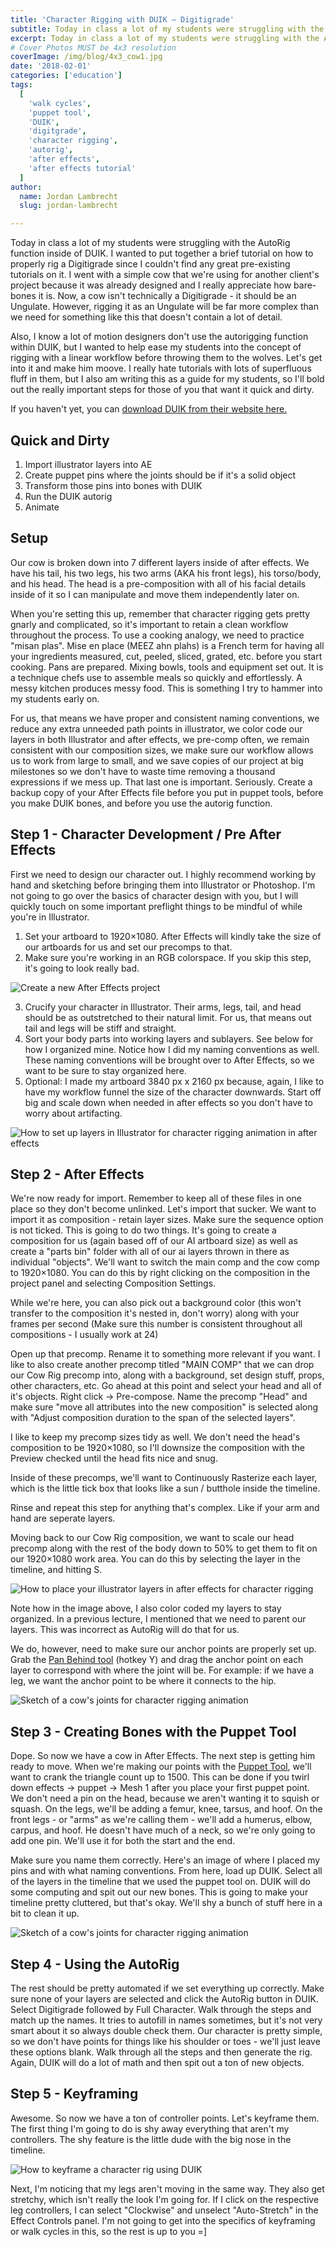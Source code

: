 ```yaml
---
title: 'Character Rigging with DUIK – Digitigrade'
subtitle: Today in class a lot of my students were struggling with the AutoRig function inside of DUIK.
excerpt: Today in class a lot of my students were struggling with the AutoRig function inside of DUIK, so I walk them through how to rig a cow.
# Cover Photos MUST be 4x3 resolution
coverImage: /img/blog/4x3_cow1.jpg
date: '2018-02-01'
categories: ['education']
tags:
  [
    'walk cycles',
    'puppet tool',
    'DUIK',
    'digitgrade',
    'character rigging',
    'autorig',
    'after effects',
    'after effects tutorial'
  ]
author:
  name: Jordan Lambrecht
  slug: jordan-lambrecht

---
```


Today in class a lot of my students were struggling with the AutoRig function inside of DUIK. I wanted to put together a brief tutorial on how to properly rig a Digitigrade since I couldn't find any great pre-existing tutorials on it. I went with a simple cow that we're using for another client's project because it was already designed and I really appreciate how bare-bones it is. Now, a cow isn't technically a Digitigrade - it should be an Ungulate. However, rigging it as an Ungulate will be far more complex than we need for something like this that doesn't contain a lot of detail.

Also, I know a lot of motion designers don't use the autorigging function within DUIK, but I wanted to help ease my students into the concept of rigging with a linear workflow before throwing them to the wolves. Let's get into it and make him moove. I really hate tutorials with lots of superfluous fluff in them, but I also am writing this as a guide for my students, so I'll bold out the really important steps for those of you that want it quick and dirty.

If you haven't yet, you can [download DUIK from their website here.](https://rxlaboratory.org/tools/duik/)

## Quick and Dirty

1.  Import illustrator layers into AE
2.  Create puppet pins where the joints should be if it's a solid object
3.  Transform those pins into bones with DUIK
4.  Run the DUIK autorig
5.  Animate

## Setup

Our cow is broken down into 7 different layers inside of after effects. We have his tail, his two legs, his two arms (AKA his front legs), his torso/body, and his head. The head is a pre-composition with all of his facial details inside of it so I can manipulate and move them independently later on.

When you're setting this up, remember that character rigging gets pretty gnarly and complicated, so it's important to retain a clean workflow throughout the process. To use a cooking analogy, we need to practice "misan plas". Mise en place (MEEZ ahn plahs) is a French term for having all your ingredients measured, cut, peeled, sliced, grated, etc. before you start cooking. Pans are prepared. Mixing bowls, tools and equipment set out. It is a technique chefs use to assemble meals so quickly and effortlessly. A messy kitchen produces messy food. This is something I try to hammer into my students early on.

For us, that means we have proper and consistent naming conventions, we reduce any extra unneeded path points in illustrator, we color code our layers in both Illustrator and after effects, we pre-comp often, we remain consistent with our composition sizes, we make sure our workflow allows us to work from large to small, and we save copies of our project at big milestones so we don't have to waste time removing a thousand expressions if we mess up. That last one is important. Seriously. Create a backup copy of your After Effects file before you put in puppet tools, before you make DUIK bones, and before you use the autorig function.

## Step 1 - Character Development / Pre After Effects

First we need to design our character out. I highly recommend working by hand and sketching before bringing them into Illustrator or Photoshop. I'm not going to go over the basics of character design with you, but I will quickly touch on some important preflight things to be mindful of while you're in Illustrator.

1.  Set your artboard to 1920×1080. After Effects will kindly take the size of our artboards for us and set our precomps to that.
2.  Make sure you're working in an RGB colorspace. If you skip this step, it's going to look really bad.

![Create a new After Effects project](https://cdn.pixelbakery.com/img/blog/3x4_cow2-225x300.jpg)

3.  Crucify your character in Illustrator. Their arms, legs, tail, and head should be as outstretched to their natural limit. For us, that means out tail and legs will be stiff and straight.
4.  Sort your body parts into working layers and sublayers. See below for how I organized mine. Notice how I did my naming conventions as well. These naming conventions will be brought over to After Effects, so we want to be sure to stay organized here.
5.  Optional: I made my artboard 3840 px x 2160 px because, again, I like to have my workflow funnel the size of the character downwards. Start off big and scale down when needed in after effects so you don't have to worry about artifacting.

![How to set up layers in Illustrator for character rigging animation in after effects](https://cdn.pixelbakery.com/img/blog/16x9_cow3.jpg)

## Step 2 - After Effects

We're now ready for import. Remember to keep all of these files in one place so they don't become unlinked. Let's import that sucker. We want to import it as composition - retain layer sizes. Make sure the sequence option is not ticked. This is going to do two things. It's going to create a composition for us (again based off of our AI artboard size) as well as create a "parts bin" folder with all of our ai layers thrown in there as individual "objects". We'll want to switch the main comp and the cow comp to 1920×1080. You can do this by right clicking on the composition in the project panel and selecting Composition Settings.

While we're here, you can also pick out a background color (this won't transfer to the composition it's nested in, don't worry) along with your frames per second (Make sure this number is consistent throughout all compositions - I usually work at 24)

Open up that precomp. Rename it to something more relevant if you want. I like to also create another precomp titled "MAIN COMP" that we can drop our Cow Rig precomp into, along with a background, set design stuff, props, other characters, etc. Go ahead at this point and select your head and all of it's objects. Right click -> Pre-compose. Name the precomp "Head" and make sure "move all attributes into the new composition" is selected along with "Adjust composition duration to the span of the selected layers".

I like to keep my precomp sizes tidy as well. We don't need the head's composition to be 1920×1080, so I'll downsize the composition with the Preview checked until the head fits nice and snug.

Inside of these precomps, we'll want to Continuously Rasterize each layer, which is the little tick box that looks like a sun / butthole inside the timeline.

Rinse and repeat this step for anything that's complex. Like if your arm and hand are seperate layers.

Moving back to our Cow Rig composition, we want to scale our head precomp along with the rest of the body down to 50% to get them to fit on our 1920×1080 work area. You can do this by selecting the layer in the timeline, and hitting S.

![How to place your illustrator layers in after effects for character rigging](https://cdn.pixelbakery.com/img/blog/Screen-Shot-2018-02-01-at-6.00.03-PM.jpg)

Note how in the image above, I also color coded my layers to stay organized. In a previous lecture, I mentioned that we need to parent our layers. This was incorrect as AutoRig will do that for us.

We do, however, need to make sure our anchor points are properly set up. Grab the [Pan Behind tool](/education/tutorials/pan-behind-tool) (hotkey Y) and drag the anchor point on each layer to correspond with where the joint will be. For example: if we have a leg, we want the anchor point to be where it connects to the hip.

![Sketch of a cow's joints for character rigging animation](https://cdn.pixelbakery.com/img/blog/4x3_cow4-1024x768.jpg)

## Step 3 - Creating Bones with the Puppet Tool

Dope. So now we have a cow in After Effects. The next step is getting him ready to move. When we're making our points with the [Puppet Tool](/education/tutorials/puppet-tool-basics), we'll want to crank the triangle count up to 1500. This can be done if you twirl down effects -> puppet -> Mesh 1 after you place your first puppet point. We don't need a pin on the head, because we aren't wanting it to squish or squash. On the legs, we'll be adding a femur, knee, tarsus, and hoof. On the front legs - or "arms" as we're calling them - we'll add a humerus, elbow, carpus, and hoof. He doesn't have much of a neck, so we're only going to add one pin. We'll use it for both the start and the end.

Make sure you name them correctly. Here's an image of where I placed my pins and with what naming conventions. From here, load up DUIK. Select all of the layers in the timeline that we used the puppet tool on. DUIK will do some computing and spit out our new bones. This is going to make your timeline pretty cluttered, but that's okay. We'll shy a bunch of stuff here in a bit to clean it up.

![Sketch of a cow's joints for character rigging animation](https://cdn.pixelbakery.com/img/blog/3x4_cow5.jpg)

## Step 4 - Using the AutoRig

The rest should be pretty automated if we set everything up correctly. Make sure none of your layers are selected and click the AutoRig button in DUIK. Select Digitigrade followed by Full Character. Walk through the steps and match up the names. It tries to autofill in names sometimes, but it's not very smart about it so always double check them. Our character is pretty simple, so we don't have points for things like his shoulder or toes - we'll just leave these options blank. Walk through all the steps and then generate the rig. Again, DUIK will do a lot of math and then spit out a ton of new objects.

## Step 5 - Keyframing

Awesome. So now we have a ton of controller points. Let's keyframe them. The first thing I'm going to do is shy away everything that aren't my controllers. The shy feature is the little dude with the big nose in the timeline.

![How to keyframe a character rig using DUIK](https://cdn.pixelbakery.com/img/blog/16x9_cow6.jpg)

Next, I'm noticing that my legs aren't moving in the same way. They also get stretchy, which isn't really the look I'm going for. If I click on the respective leg controllers, I can select "Clockwise" and unselect "Auto-Stretch" in the Effect Controls panel. I'm not going to get into the specifics of keyframing or walk cycles in this, so the rest is up to you =]
